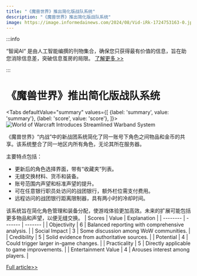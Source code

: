 ```yaml
---
title: "《魔兽世界》推出简化版战队系统"
description: "《魔兽世界》推出简化版战队系统"
image: https://image.informedainews.com/2024/08/Vid-iRk-1724753163-0.jpg
---
```



:::info

“智闻AI“ 是由人工智能编撰的刊物集合，确保您只获得最有价值的信息，旨在助您消除信息差，突破信息茧房的局限。  [了解更多 >>](/)

:::

# 《魔兽世界》推出简化版战队系统


<Tabs
	defaultValue="summary"
	values={[
	{label: 'summary', value: 'summary'},
	{label: 'score', value: 'score'},
]}>
<TabItem value="summary">
<img
  src="https://image.informedainews.com/2024/08/Vid-iRk-1724753163-0.jpg"
  alt="World of Warcraft Introduces Streamlined Warband System"
/>



《魔兽世界》“内战”中的新战团系统简化了同一账号下角色之间物品和金币的共享。该系统整合了同一地区内所有角色，无论其所在服务器。

主要特点包括：
- 更新后的角色选择界面，带有“收藏夹”列表。
- 无缝交换材料、货币和装备。
- 账号范围内声望和标准声望的提升。
- 可在任意银行职员处访问的战团银行，额外栏位需支付费用。
- 远程访问的战团银行距离限制器，具有两小时的冷却时间。

该系统旨在简化角色管理和装备分配，使游戏体验更加高效。未来的扩展可能包括更多物品和声望，以便无缝交换。
</TabItem>
<TabItem value="score">
	| Scores     | Value   | Explanation |
	| -------- | ------- | ------- |
	| Objectivity  | 6    | Balanced reporting with comprehensive analysis.    |
	| Social Impact | 3     | Some discussion among WoW communities.    |
	| Credibility    | 5    | Solid evidence from authoritative sources.    |
	| Potential    | 4    | Could trigger larger in-game changes.    |
	| Practicality    | 5    | Directly applicable to game improvements.    |
	| Entertainment Value    | 4    | Arouses interest among players.    |
</TabItem>
</Tabs>

[Full article>>](https://kotaku.com/world-of-warcraft-the-war-within-warband-system-guide-1851631239)
